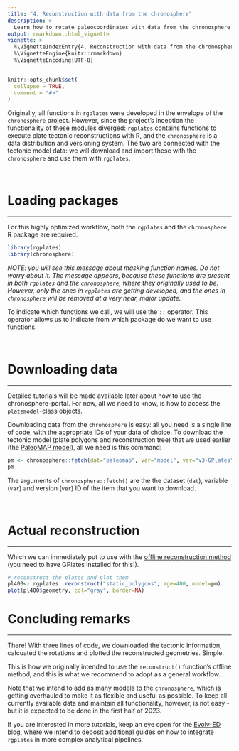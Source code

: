 ```yaml
---
title: "4. Reconstruction with data from the chronosphere"
description: >
  Learn how to rotate paleocoordinates with data from the chronosphere
output: rmarkdown::html_vignette
vignette: >
  %\VignetteIndexEntry{4. Reconstruction with data from the chronosphere}
  %\VignetteEngine{knitr::rmarkdown}
  %\VignetteEncoding{UTF-8}
---
```


```r
knitr::opts_chunk$set(
  collapse = TRUE,
  comment = "#>"
)
```



Originally, all functions in `rgplates` were developed in the envelope of the `chronosphere` project. However, since the project's inception the functionality of these modules diverged: `rgplates` contains functions to execute plate tectonic reconstructions with R, and the `chronosphere` is a data distribution and versioning system. The two are connected with the tectonic model data: we will download and import these with the `chronosphere` and use them with `rgplates`.

<br>

# Loading packages

* * *

For this highly optimized workflow, both the `rgplates` and the `chronosphere` R package are required.

```r
library(rgplates)
library(chronosphere)
```

*NOTE: you will see this message about masking function names. Do not worry about it. The message appears, because these functions are present in both `rgplates` and the `chronosphere`, where they originally used to be. However, only the ones in `rgplates` are getting developed, and the ones in `chronosphere` will be removed at a very near, major update.*

To indicate which functions we call, we will use the `::` operator. This operator allows us to indicate from which package do we want to use functions. 

<br>

# Downloading data 

* * * 

Detailed tutorials will be made available later about how to use the chronosphere-portal. For now, all we need to know, is how to access the `platemodel`-class objects.

Downloading data from the `chronosphere` is easy: all you need is a single line of code, with the appropriate IDs of your data of choice. To download the tectonic model (plate polygons and reconstruction tree) that we used earlier (the [PaleoMAP model]()), all we need is this command:

```r
pm <- chronosphere::fetch(dat="paleomap", var="model", ver="v3-GPlates")
pm
```

The arguments of `chronosphere::fetch()` are the the dataset (`dat`), variable (`var`) and version (`ver`) ID of the item that you want to download.

<br>

# Actual reconstruction

* * *

Which we can immediately put to use with the [offline reconstruction method](articles/3_offline_reconstruction.html) (you need to have GPlates installed for this!). 


```r
# reconstruct the plates and plot them
pl400<- rgplates::reconstruct("static_polygons", age=400, model=pm)
plot(pl400$geometry, col="gray", border=NA)
```


# Concluding remarks

* * *

There! With three lines of code, we downloaded the tectonic information, calcuated the rotations and plotted the reconstructed geometries. Simple.

This is how we originally intended to use the `reconstruct()` function's offline method, and this is what we recommend to adopt as a general workflow. 

Note that we intend to add as many models to the `chronosphere`, which is getting overhauled to make it as flexible and useful as possible. To keep all currently available data and maintain all functionality, however, is not easy - but it is expected to be done in the first half of 2023.  


<div class="alert alert-primary" role="info">
If you are interested in more tutorials, keep an eye open for the [Evolv-ED blog](https://www.evolv-ed.net/), where we intend to deposit additional guides on how to integrate `rgplates` in more complex analytical pipelines.
</div>




